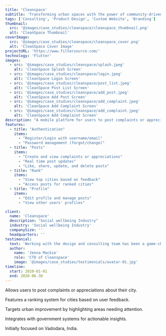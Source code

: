 ```yaml
---
title: 'Cleanspace'
subtitle: 'Transforming urban spaces with the power of community-driven feedback'
tags: ['Consulting', 'Product Design', 'Custom Website', 'Branding']
thumbnail:
  src: '@images/case_studies/cleanspace/cleanspace_thumbnail.png'
  alt: 'CleanSpace Thumbnail'
coverImage:
  src: '@images/case_studies/cleanspace/cleanspace_cover.png'
  alt: 'CleanSpace Cover Image'
projectURL: 'https://www.filtersource.com/'
technology: 'Flutter'
images:
  - src: '@images/case_studies/cleanspace/splash.jpeg'
    alt: 'CleanSpace Splash Screen'
  - src: '@images/case_studies/cleanspace/login.jpeg'
    alt: 'CleanSpace Login Screen'
  - src: '@images/case_studies/cleanspace/post_list.jpeg'
    alt: 'CleanSpace Post List Screen'
  - src: '@images/case_studies/cleanspace/add_post.jpeg'
    alt: 'CleanSpace Add Post Screen'
  - src: '@images/case_studies/cleanspace/add_complaint.jpeg'
    alt: 'CleanSpace Add Complaint Screen'
  - src: '@images/case_studies/cleanspace/add_complaint.jpeg'
    alt: 'CleanSpace Add Complaint Screen'
description: "A mobile platform for users to post complaints or appreciations about their city, aiming to enhance urban cleanliness and livability through community engagement and real-time feedback."
features:
  - title: "Authentication"
    items:
      - "Register/Login with username/email"
      - "Password management (forgot/change)"
  - title: "Posts"
    items:
      - "Create and view complaints or appreciations"
      - "Real time post updates"
      - "Like, share, update, and delete posts"
  - title: "Rank"
    items:
      - "View top cities based on feedback"
      - "Access posts for ranked cities"
  - title: "Profile"
    items:
      - "Edit profile and manage posts"
      - "View other users' profiles"

client:
  name: 'Cleanspace'
  description: "Social wellbeing Industry"
  industry: 'Social wellbeing Industry'
  companySize: ''
  headquarters: ''
testimonial:
  text: 'Working with the design and consulting team has been a game-changer for Banter. Their expertise in website design, branding, content strategy, and AI integration has revolutionized the way we create and share our stories. Their work has not only elevated our brand but also empowered us to be leaders in digital journalism, reaching and engaging more readers than ever before.'
  author:
    name: 'Jenna Mackie'
    role: 'CTO of Cleanspace'
    image: '@images/case_studies/testimonials/avatar-01.jpg'
timeline:
  start: 2020-01-01
  end: 2020-06-30
---
```


Allows users to post complaints or appreciations about their city.

Features a ranking system for cities based on user feedback.

Targets urban improvement by highlighting areas needing attention.

Integrates with government systems for actionable insights.

Initially focused on Vadodara, India.